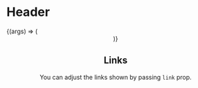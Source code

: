 

<Meta title="Organisms | Header" component={Header} />

# Header

<Preview>
  <Story
    name="Basic"
    args={{
      links: [
        { name: 'Home', link: '/' },
        { name: 'Blog', link: '/blog' },
        { name: 'Tags', link: '/tag' },
        { name: 'Uses', link: '/uses' },
      ],
    }}
  >
    {(args) => (
      <ThemeProvider>
        <Header {...args} />
      </ThemeProvider>
    )}
  </Story>
</Preview>

<Props story="Basic" />

## Links

You can adjust the links shown by passing `link` prop.

<Preview>
  <Story name="Links">
    <ThemeProvider>
      <Header
        links={[
          { name: '🏠️ Home', link: '/' },
          { name: '✍️ Blog', link: '/blog/' },
          { name: '🧮️ Stats', link: '/stats/' },
          { name: '📋 Uses', link: '/uses/' },
        ]}
      />
    </ThemeProvider>
  </Story>
</Preview>

